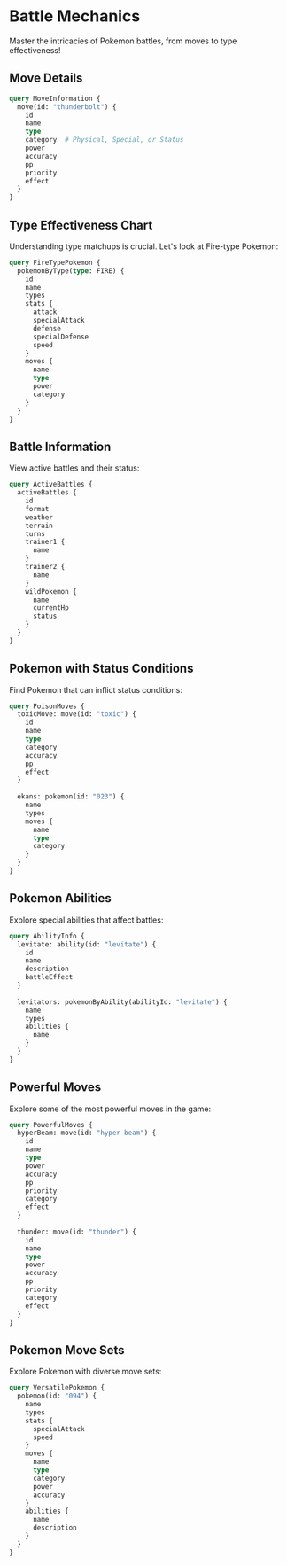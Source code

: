 # Battle Mechanics

Master the intricacies of Pokemon battles, from moves to type effectiveness!

## Move Details

```graphql interactive
query MoveInformation {
  move(id: "thunderbolt") {
    id
    name
    type
    category  # Physical, Special, or Status
    power
    accuracy
    pp
    priority
    effect
  }
}
```

## Type Effectiveness Chart

Understanding type matchups is crucial. Let's look at Fire-type Pokemon:

```graphql interactive
query FireTypePokemon {
  pokemonByType(type: FIRE) {
    id
    name
    types
    stats {
      attack
      specialAttack
      defense
      specialDefense
      speed
    }
    moves {
      name
      type
      power
      category
    }
  }
}
```

## Battle Information

View active battles and their status:

```graphql interactive
query ActiveBattles {
  activeBattles {
    id
    format
    weather
    terrain
    turns
    trainer1 {
      name
    }
    trainer2 {
      name
    }
    wildPokemon {
      name
      currentHp
      status
    }
  }
}
```

## Pokemon with Status Conditions

Find Pokemon that can inflict status conditions:

```graphql interactive
query PoisonMoves {
  toxicMove: move(id: "toxic") {
    id
    name
    type
    category
    accuracy
    pp
    effect
  }
  
  ekans: pokemon(id: "023") {
    name
    types
    moves {
      name
      type
      category
    }
  }
}
```

## Pokemon Abilities

Explore special abilities that affect battles:

```graphql interactive
query AbilityInfo {
  levitate: ability(id: "levitate") {
    id
    name
    description
    battleEffect
  }
  
  levitators: pokemonByAbility(abilityId: "levitate") {
    name
    types
    abilities {
      name
    }
  }
}
```

## Powerful Moves

Explore some of the most powerful moves in the game:

```graphql interactive
query PowerfulMoves {
  hyperBeam: move(id: "hyper-beam") {
    id
    name
    type
    power
    accuracy
    pp
    priority
    category
    effect
  }
  
  thunder: move(id: "thunder") {
    id
    name
    type
    power
    accuracy
    pp
    priority
    category
    effect
  }
}
```

## Pokemon Move Sets

Explore Pokemon with diverse move sets:

```graphql interactive
query VersatilePokemon {
  pokemon(id: "094") {
    name
    types
    stats {
      specialAttack
      speed
    }
    moves {
      name
      type
      category
      power
      accuracy
    }
    abilities {
      name
      description
    }
  }
}
```
